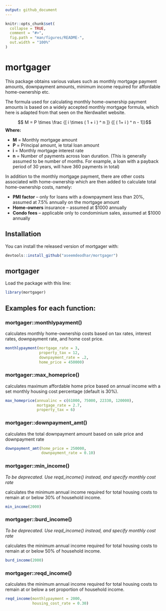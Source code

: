 ```yaml
---
output: github_document
---
```


<!-- README.md is generated from README.Rmd. Please edit that file -->

```r
knitr::opts_chunk$set(
  collapse = TRUE,
  comment = "#>",
  fig.path = "man/figures/README-",
  out.width = "100%"
)
```

# mortgager

<!-- badges: start -->
<!-- badges: end -->

This package obtains various values such as monthly mortgage payment amounts, downpayment amounts, minimum income required for affordable home-ownership etc.

The formula used for calculating monthly home-ownership payment amounts is based on a widely accepted monthly mortgage formula, which here is adapted from that seen on the Nerdwallet website.

$$ M = P \times \frac {[ i \times ( 1 + i ) ^ n ]} {[ ( 1+ i ) ^ n - 1]}$$
**Where:**

* **M** = Monthly mortgage amount
* **P** = Principal amount, ie total loan amount
* **i** = Monthly mortgage interest rate
* **n** = Number of payments across loan duration. (This is generally assumed to be number of months. For example, a loan with a payback period of 30 years, will have 360 payments in total)

In addition to the monthly mortgage payment, there are other costs associated with home-ownership which are then added to calculate total home-ownership costs, namely:

* **PMI factor** – only for loans with a downpayment less than 20%, assumed at 7.5% annually on the mortgage amount
* **Home-owners** insurance – assumed at $1000 annually
* **Condo fees** – applicable only to condominium sales, assumed at $1000 annually


## Installation

You can install the released version of mortgager with:

``` r
devtools::install_github("aseemdeodhar/mortgager")
```

## mortgager

Load the \code{mortgager} package with this line:

```r
library(mortgager)
```

## Examples for each function:

### mortgager::monthlypayment()

\code{monthlypayment} calculates monthly home-ownership costs based on tax rates, interest rates, downpayment rate, and home cost price.

```r
monthlypayment(mortgage_rate = 3,
               property_tax = 12,
               downpayment_rate = .2,
               home_price = 450000)
```

### mortgager::max_homeprice()

\code{max_homeprice} calculates maximum affordable home price based on annual income with a set monthly housing cost percentage (default is 30%).

```r
max_homeprice(annualinc = c(61000, 75000, 22330, 120000),
              mortgage_rate = 2.7,
              property_tax = 6)
```

### mortgager::downpayment_amt()

\code{downpayment_amt} calculates the total downpayment amount based on sale price and downpayment rate

```r
downpayment_amt(home_price = 250000,
                downpayment_rate = 0.10)
```

### mortgager::min_income()

*To be deprecated. Use reqd_income() instead, and specify monthly cost rate*

\code{min_income} calculates the minimum annual income required for total housing costs to remain at or below 30% of household income.

```r
min_income(2000)
```

### mortgager::burd_income()

*To be deprecated. Use reqd_income() instead, and specify monthly cost rate*

\code{burd_income} calculates the minimum annual income required for total housing costs to remain at or below 50% of household income.

```r
burd_income(2000)
```

### mortgager::reqd_income()

\code{reqd_income} calculates the minimum annual income required for total housing costs to remain at or below a set proportion of household income.

```r
reqd_income(monthlypayment = 2000,
            housing_cost_rate = 0.30)
```
